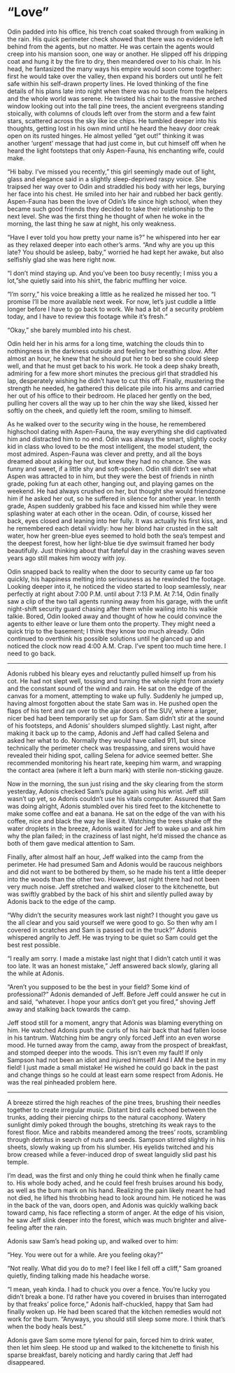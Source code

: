 # "Love"

Odin padded into his office, his trench coat soaked through from walking in the rain. His quick perimeter check showed that there was no evidence left behind from the agents, but no matter. He was certain the agents would creep into his mansion soon, one way or another. He slipped off his dripping coat and hung it by the fire to dry, then meandered over to his chair. In his head, he fantasized the many ways his empire would soon come together: first he would take over the valley, then expand his borders out until he felt safe within his self-drawn property lines. He loved thinking of the fine details of his plans late into night when there was no bustle from the helpers and the whole world was serene. He twisted his chair to the massive arched window looking out into the tall pine trees, the ancient evergreens standing stoically, with columns of clouds left over from the storm and a few faint stars, scattered across the sky like ice chips. He tumbled deeper into his thoughts, getting lost in his own mind until he heard the heavy door creak open on its rusted hinges. He almost yelled “get out!” thinking it was another ‘urgent’ message that had just come in, but cut himself off when he heard the light footsteps that only Aspen-Fauna, his enchanting wife, could make.

“Hi baby. I’ve missed you recently,” this girl seemingly made out of light, glass and elegance said in a slightly sleep-deprived raspy voice. She traipsed her way over to Odin and straddled his body with her legs, burying her face into his chest. He smiled into her hair and rubbed her back gently. Aspen-Fauna has been the love of Odin’s life since high school, when they became such good friends they decided to take their relationship to the next level. She was the first thing he thought of when he woke in the morning, the last thing he saw at night, his only weakness.

“Have I ever told you how pretty your name is?” he whispered into her ear as they relaxed deeper into each other's arms. “And why are you up this late? You should be asleep, baby,” worried he had kept her awake, but also selfishly glad she was here right now.

“I don’t mind staying up. And you’ve been too busy recently; I miss you a lot,”she quietly said into his shirt, the fabric muffling her voice.

“I’m sorry,” his voice breaking a little as he realized he missed her too. “I promise I’ll be more available next week. For now, let’s just cuddle a little longer before I have to go back to work. We had a bit of a security problem today, and I have to review this footage while it's fresh.”

“Okay,” she barely mumbled into his chest.

Odin held her in his arms for a long time, watching the clouds thin to nothingness in the darkness outside and feeling her breathing slow. After almost an hour, he knew that he should put her to bed so she could sleep well, and that he must get back to his work. He took a deep shaky breath, admiring for a few more short minutes the precious girl that straddled his lap, desperately wishing he didn’t have to cut this off. Finally, mustering the strength he needed, he gathered this delicate pile into his arms and carried her out of his office to their bedroom. He placed her gently on the bed, pulling her covers all the way up to her chin the way she liked, kissed her softly on the cheek, and quietly left the room, smiling to himself.

As he walked over to the security wing in the house, he remembered highschool dating with Aspen-Fauna, the way everything she did captivated him and distracted him to no end. Odin was always the smart, slightly cocky kid in class who loved to be the most intelligent, the model student, the most admired. Aspen-Fauna was clever and pretty, and all the boys dreamed about asking her out, but knew they had no chance. She was funny and sweet, if a little shy and soft-spoken. Odin still didn’t see what Aspen was attracted to in him, but they were the best of friends in ninth grade, poking fun at each other, hanging out, and playing games on the weekend. He had always crushed on her, but thought she would friendzone him if he asked her out, so he suffered in silence for another year. In tenth grade, Aspen suddenly grabbed his face and kissed him while they were splashing water at each other in the ocean. Odin, of course, kissed her back, eyes closed and leaning into her fully. It was actually his first kiss, and he remembered each detail vividly: how her blond hair crusted in the salt water, how her green-blue eyes seemed to hold both the sea’s tempest and the deepest forest, how her light-blue tie dye swimsuit framed her body beautifully. Just thinking about that fateful day in the crashing waves seven years ago still makes him woozy with joy.

Odin snapped back to reality when the door to security came up far too quickly, his happiness melting into seriousness as he rewinded the footage. Looking deeper into it, he noticed the video started to loop seamlessly, near perfectly at right about 7:00 P.M. until about 7:13 P.M. At 7:14, Odin finally saw a clip of the two tall agents running away from his garage, with the unfit night-shift security guard chasing after them while wailing into his walkie talkie. Bored, Odin looked away and thought of how he could convince the agents to either leave or lure them onto the property. They might need a quick trip to the basement; I think they know too much already. Odin continued to overthink his possible solutions until he glanced up and noticed the clock now read 4:00 A.M. Crap. I’ve spent too much time here. I need to go back.

***
Adonis rubbed his bleary eyes and reluctantly pulled himself up from his cot. He had not slept well, tossing and turning the whole night from anxiety and the constant sound of the wind and rain. He sat on the edge of the canvas for a moment, attempting to wake up fully. Suddenly he jumped up, having almost forgotten about the state Sam was in. He pushed open the flaps of his tent and ran over to the ajar doors of the SUV, where a larger, nicer bed had been temporarily set up for Sam. Sam didn’t stir at the sound of his footsteps, and Adonis’ shoulders slumped slightly. Last night, after making it back up to the camp, Adonis and Jeff had called Selena and asked her what to do. Normally they would have called 911, but since technically the perimeter check was trespassing, and sirens would have revealed their hiding spot, calling Selena for advice seemed better. She recommended monitoring his heart rate, keeping him warm, and wrapping the contact area (where it left a burn mark) with sterile non-sticking gauze. 

Now in the morning, the sun just rising and the sky clearing from the storm yesterday, Adonis checked Sam’s pulse again using his wrist. Jeff still wasn’t up yet, so Adonis couldn’t use his vitals computer. Assured that Sam was doing alright, Adonis stumbled over his tired feet to the kitchenette to make some coffee and eat a banana. He sat on the edge of the van with his coffee, nice and black the way he liked it. Watching the trees shake off the water droplets in the breeze, Adonis waited for Jeff to wake up and ask him why the plan failed; in the craziness of last night, he’d missed the chance as both of them gave medical attention to Sam.

Finally, after almost half an hour, Jeff walked into the camp from the perimeter. He had presumed Sam and Adonis would be raucous neighbors and did not want to be bothered by them, so he made his tent a little deeper into the woods than the other two. However, last night there had not been very much noise. Jeff stretched and walked closer to the kitchenette, but was swiftly grabbed by the back of his shirt and silently pulled away by Adonis back to the edge of the camp. 

“Why didn’t the security measures work last night? I thought you gave us the all clear and you said yourself we were good to go. So then why am I covered in scratches and Sam is passed out in the truck?” Adonis whispered angrily to Jeff. He was trying to be quiet so Sam could get the best rest possible.

“I really am sorry. I made a mistake last night that I didn’t catch until it was too late. It was an honest mistake,” Jeff answered back slowly, glaring all the while at Adonis.

“Aren’t you supposed to be the best in your field? Some kind of professional?” Adonis demanded of Jeff. Before Jeff could answer he cut in and said, “whatever. I hope your antics don’t get you fired,” shoving Jeff away and stalking back towards the camp.

Jeff stood still for a moment, angry that Adonis was blaming everything on him. He watched Adonis push the curls of his hair back that had fallen loose in his tantrum. Watching him be angry only forced Jeff into an even worse mood. He turned away from the camp, away from the prospect of breakfast, and stomped deeper into the woods. This isn’t even my fault! If only Sampson had not been an idiot and injured himself! And I AM the best in my field! I just made a small mistake! He wished he could go back in the past and change things so he could at least earn some respect from Adonis. He was the real pinheaded problem here. 

***

A breeze stirred the high reaches of the pine trees, brushing their needles together to create irregular music. Distant bird calls echoed between the trunks, adding their piercing chirps to the natural cacophony. Watery sunlight dimly poked through the boughs, stretching its weak rays to the forest floor. Mice and rabbits meandered among the trees’ roots, scrambling through detritus in search of nuts and seeds. Sampson stirred slightly in his sheets, slowly waking up from his slumber. His eyelids twitched and his brow creased while a fever-induced drop of sweat languidly slid past his temple.

I’m dead, was the first and only thing he could think when he finally came to. His whole body ached, and he could feel fresh bruises around his body, as well as the burn mark on his hand. Realizing the pain likely meant he had not died, he lifted his throbbing head to look around him. He noticed he was in the back of the van, doors open, and Adonis was quickly walking back toward camp, his face reflecting a storm of anger. At the edge of his vision, he saw Jeff slink deeper into the forest, which was much brighter and alive-feeling after the rain. 
	
Adonis saw Sam’s head poking up, and walked over to him:

“Hey. You were out for a while. Are you feeling okay?”

“Not really. What did you do to me? I feel like I fell off a cliff,” Sam groaned quietly, finding talking made his headache worse.

“I mean, yeah kinda. I had to chuck you over a fence. You’re lucky you didn’t break a bone. I’d rather have you covered in bruises than interrogated by that freaks’ police force,” Adonis half-chuckled, happy that Sam had finally woken up. He had been scared that the kitchen remedies would not work for the burn. “Anyways, you should still sleep some more. I think that’s when the body heals best.”

Adonis gave Sam some more tylenol for pain, forced him to drink water, then let him sleep. He stood up and walked to the kitchenette to finish his sparse breakfast, barely noticing and hardly caring that Jeff had disappeared.
